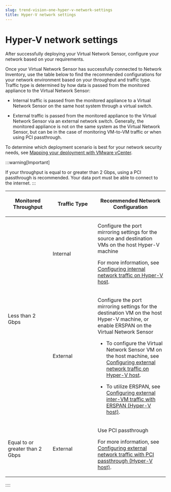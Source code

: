 ```yaml
---
slug: trend-vision-one-hyper-v-network-settings
title: Hyper-V network settings
---
```

# Hyper-V network settings

After successfully deploying your Virtual Network Sensor, configure your network based on your requirements.

Once your Virtual Network Sensor has successfully connected to Network Inventory, use the table below to find the recommended configurations for your network environment based on your throughput and traffic type. Traffic type is determined by how data is passed from the monitored appliance to the Virtual Network Sensor:

- Internal traffic is passed from the monitored appliance to a Virtual Network Sensor on the same host system through a virtual switch.

- External traffic is passed from the monitored appliance to the Virtual Network Sensor via an external network switch. Generally, the monitored appliance is not on the same system as the Virtual Network Sensor, but can be in the case of monitoring VM-to-VM traffic or when using PCI passthrough.

To determine which deployment scenario is best for your network security needs, see [Mapping your deployment with VMware vCenter](map-deployment-vmware-vcenter.mdx).

:::warning[Important]

If your throughput is equal to or greater than 2 Gbps, using a PCI passthrough is recommended. Your data port must be able to connect to the internet.
:::

<table>
<colgroup>
<col style="width: 28%" />
<col style="width: 28%" />
<col style="width: 45%" />
</colgroup>
<thead>
<tr>
<th><p>Monitored Throughput</p></th>
<th><p>Traffic Type</p></th>
<th><p>Recommended Network Configuration</p></th>
</tr>
</thead>
<tbody>
<tr>
<td rowspan="2"><p>Less than 2 Gbps</p></td>
<td><p>Internal</p></td>
<td><p>Configure the port mirroring settings for the source and destination VMs on the host Hyper-V machine</p>
<p>For more information, see <a href="trend-vision-one-internal-traffic-hyper-v-host">Configuring internal network traffic on Hyper-V host</a>.</p></td>
</tr>
<tr>
<td><p>External</p></td>
<td><p>Configure the port mirroring settings for the destination VM on the host Hyper-V machine, or enable ERSPAN on the Virtual Network Sensor</p>
<ul>
<li><p>To configure the Virtual Network Sensor VM on the host machine, see <a href="trend-vision-one-external-traffic-hyper-v-host">Configuring external network traffic on Hyper-V host</a>.</p></li>
<li><p>To utilize ERSPAN, see <a href="trend-vision-one-vm-traffic-erspan-hyper-v">Configuring external inter-VM traffic with ERSPAN (Hyper-V host)</a>.</p></li>
</ul></td>
</tr>
<tr>
<td><p>Equal to or greater than 2 Gbps</p></td>
<td><p>External</p></td>
<td><p>Use PCI passthrough</p>
<p>For more information, see <a href="trend-vision-one-pci-passthrough-hyper-v">Configuring external network traffic with PCI passthrough (Hyper-V host)</a>.</p></td>
</tr>
</tbody>
</table>
::::
